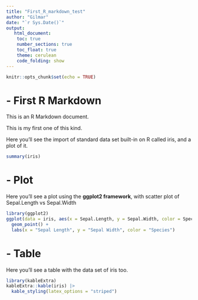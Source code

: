 ```yaml
---
title: "First_R_markdown_test"
author: "Gilmar"
date: "`r Sys.Date()`"
output: 
   html_document:
    toc: true
    number_sections: true
    toc_float: true
    theme: cerulean
    code_folding: show
---
```


```r
knitr::opts_chunk$set(echo = TRUE)
```

# - First R Markdown

This is an R Markdown document. 

This is my first one of this kind.

Here you'll see the import of standard data set built-in on R called iris, and a plot of it.

```r
summary(iris)
```

# - Plot

Here you'll see a plot using the **ggplot2 framework**, with scatter plot of Sepal.Length vs Sepal.Width

```r
library(ggplot2)
ggplot(data = iris, aes(x = Sepal.Length, y = Sepal.Width, color = Species)) +
  geom_point() +
  labs(x = "Sepal Length", y = "Sepal Width", color = "Species")
```

# - Table

Here you'll see a table with the data set of iris too.


```r
library(kableExtra)
kableExtra::kable(iris) |> 
  kable_styling(latex_options = "striped")

```